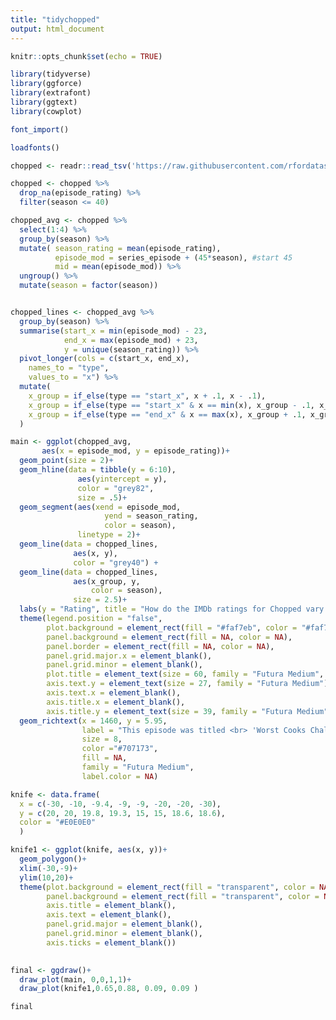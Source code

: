 ```yaml
---
title: "tidychopped"
output: html_document
---
```


```r
knitr::opts_chunk$set(echo = TRUE)
```

```r
library(tidyverse)
library(ggforce)
library(extrafont)
library(ggtext)
library(cowplot)
```

```r
font_import()
```

```r
loadfonts()
```


```r
chopped <- readr::read_tsv('https://raw.githubusercontent.com/rfordatascience/tidytuesday/master/data/2020/2020-08-25/chopped.tsv')
```

```r
chopped <- chopped %>%
  drop_na(episode_rating) %>%
  filter(season <= 40)
```


```r
chopped_avg <- chopped %>%
  select(1:4) %>%
  group_by(season) %>%
  mutate( season_rating = mean(episode_rating),
          episode_mod = series_episode + (45*season), #start 45
          mid = mean(episode_mod)) %>%
  ungroup() %>%
  mutate(season = factor(season))


chopped_lines <- chopped_avg %>%
  group_by(season) %>%
  summarise(start_x = min(episode_mod) - 23,
            end_x = max(episode_mod) + 23,
            y = unique(season_rating)) %>%
  pivot_longer(cols = c(start_x, end_x),
    names_to = "type",
    values_to = "x") %>% 
  mutate(
    x_group = if_else(type == "start_x", x + .1, x - .1),
    x_group = if_else(type == "start_x" & x == min(x), x_group - .1, x_group),   # this bit of code comes from @CedScherer
    x_group = if_else(type == "end_x" & x == max(x), x_group + .1, x_group)
  )
```




```r
main <- ggplot(chopped_avg,
       aes(x = episode_mod, y = episode_rating))+
  geom_point(size = 2)+
  geom_hline(data = tibble(y = 6:10),
               aes(yintercept = y),
               color = "grey82",
               size = .5)+
  geom_segment(aes(xend = episode_mod,
                     yend = season_rating, 
                     color = season),
               linetype = 2)+
  geom_line(data = chopped_lines,
              aes(x, y),
              color = "grey40") +
  geom_line(data = chopped_lines,
              aes(x_group, y, 
                  color = season),
              size = 2.5)+
  labs(y = "Rating", title = "How do the IMDb ratings for Chopped vary by season?")+
  theme(legend.position = "false",
        plot.background = element_rect(fill = "#faf7eb", color = "#faf7eb"),
        panel.background = element_rect(fill = NA, color = NA),
        panel.border = element_rect(fill = NA, color = NA),
        panel.grid.major.x = element_blank(),
        panel.grid.minor = element_blank(),
        plot.title = element_text(size = 60, family = "Futura Medium", margin = margin(35,0,30,0)),
        axis.text.y = element_text(size = 27, family = "Futura Medium"),
        axis.text.x = element_blank(),
        axis.title.x = element_blank(),
        axis.title.y = element_text(size = 39, family = "Futura Medium", margin = margin(0,20,0,20)))+
  geom_richtext(x = 1460, y = 5.95,
                label = "This episode was titled <br> 'Worst Cooks Challange' <br> and featured previous <br>  winners of  the show: <br> Worst Cooks in America",
                size = 8,
                color ="#707173",
                fill = NA,
                family = "Futura Medium",
                label.color = NA)
```





```r
knife <- data.frame(
  x = c(-30, -10, -9.4, -9, -9, -20, -20, -30), 
  y = c(20, 20, 19.8, 19.3, 15, 15, 18.6, 18.6),
  color = "#E0E0E0"
  )

knife1 <- ggplot(knife, aes(x, y))+
  geom_polygon()+
  xlim(-30,-9)+
  ylim(10,20)+
  theme(plot.background = element_rect(fill = "transparent", color = NA),
        panel.background = element_rect(fill = "transparent", color = NA),
        axis.title = element_blank(),
        axis.text = element_blank(),
        panel.grid.major = element_blank(),
        panel.grid.minor = element_blank(),
        axis.ticks = element_blank())
  
```



```r
final <- ggdraw()+
  draw_plot(main, 0,0,1,1)+
  draw_plot(knife1,0.65,0.88, 0.09, 0.09 )
```


```r
final
```












